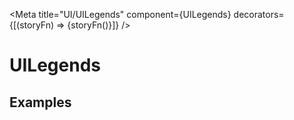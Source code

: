 
<Meta
  title="UI/UILegends"
  component={UILegends}
  decorators={[(storyFn) => <UIProvider>{storyFn()}</UIProvider>]}
/>

# UILegends

## Examples

<Preview>
  <Story name="withLegendsData">
    <UILegends
      legendsData={[
        { color: "supportive500", label: "Avg Legend 1", shape: "line" },
        { label: "Avg Legend 2", shape: "dot" },
        { color: "secondary500", label: "Avg Legend 3", shape: "line" },
      ]}
    />
  </Story>
</Preview>
